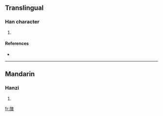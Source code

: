 ==Translingual==

===Han character===
{{Han char|rn=70|rad=方|as=07|sn=11|four=|canj=卜尸人木水 (YSODE)}}

# {{defn|Han|sort=方07}}

====References====
* {{Han ref|kx=0483.110|dkj=13650|dj=0845.070|hdz=32182.010|uh=65C7|ud=26055}}

----

==Mandarin==

===Hanzi===
{{cmn-hanzi|pin=[[pī]] ([[pi1]])|wg=p'i<sup>1</sup>}}

# {{defn|Mandarin}}

[[fr:旇]]